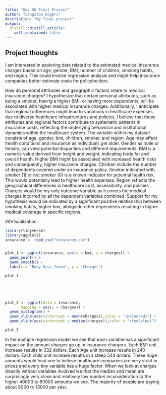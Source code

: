 ```yaml
---
title: "Gov 50 Final Project"
author: "Langston Rogers"
description: "My final project"
output:
  distill::distill_article:
    self_contained: false
---
```




## Project thoughts

I am interested in exploring data related to the estimated medical insurance charges based on age, gender, BMI, number of children, smoking habits, and region. This could involve regression analysis and might help insurance companies better estimate costs for policyholders.

How do personal attributes and geographic factors relate to medical insurance charges? I hypothesize that certain personal attributes, such as being a smoker, having a higher BMI, or having more dependents, will be associated with higher medical insurance charges. Additionally, I anticipate that regional differences might lead to variations in healthcare expenses due to diverse healthcare infrastructures and policies. I believe that these attributes and regional factors contribute to systematic patterns in insurance costs, reflecting the underlying behavioral and institutional dynamics within the healthcare system. The variable within my dataset consists of age, gender, bmi, children, smoker, and region. Age may affect health conditions and insurance as individuals get older. Gender as male or female, can view potential disparities and different requirements. BMI is a  numeric value derived from height and weight, indicating body fat and overall health. Higher BMI might be associated with increased health risks and consequently, higher insurance charges. Children include the number of dependents covered under an insurance policy. Smoker indicated with smoker (1) or not smoker (0) is a known indicator for potential health risk. This would potentially lead to higher health expenses. Region reflects the geographical differences in healthcare cost, accessibility, and policies . Charges would be my only outcome variable as it covers the medical charges incurred by all the dependent variables combined. Support for my hypothesis would be indicated by a significant positive relationship between smoking habits, higher bmi, alongside other dependents resulting in higher medical coverage in specific regions. 

##Visualization
```r
library(tidyverse)
library(ggplot2)
insurance <- read_csv("insurance.csv")


plot_1 <- ggplot(insurance, aes(x = bmi, y = charges)) +
  geom_point() +
  geom_smooth() +
  labs(x = "Body Mass Index", y = "Charges")

plot_1



  


```
```r
plot_2 <- ggplot(data = insurance,
       mapping = aes(x = charges)) +
  geom_histogram() +
  geom_vline(aes(xintercept = mean(charges)),color = "indianred1") +
  geom_vline(aes(xintercept = median(charges)),color = "steelblue1")

plot_2


```

In the multiple regression model we see that each variable has a significant impact on the amount charges go up in insurance chargers. Each BMI unit increase results in 332 dollars. Each Age unit increase results in 240 dollars. Each child unit increase results in a steep 543 dollars. These huge amounts would lead one to believe healthcare companies are very strict in prices and every tiny variable has a huge factor. When we look at charges directly without variables involved we that the median and mean are surprisingly very close and relatively low number inconsideration to the higher 40000 to 60000 amounts we see. The majority of people are paying about 9000 to 13000 per year. 